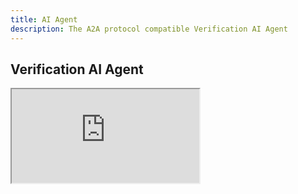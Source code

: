 ```yaml
---
title: AI Agent
description: The A2A protocol compatible Verification AI Agent
---
```


## Verification AI Agent

<iframe
  className="w-full aspect-video rounded-lg"
  src="https://www.youtube.com/embed/Z0BDKvBERh4"
  title="About Our Verification AI Agent"
  allow="accelerometer; autoplay; clipboard-write; encrypted-media; gyroscope; picture-in-picture"
  allowFullScreen
/>

### Overview

The Verification AI Agent is a powerful tool that handles email verification for employment, education, and other verification purposes. This agent integrates with the Agent-to-Agent (A2A) protocol, allowing it to communicate with host AI agents and provide a seamless verification experience.

### Key Features

- **A2A Protocol Integration**: Seamlessly communicates with host AI agents
- **Remote Verification**: Processes verification requests through natural language queries
- **Push Notifications**: Provides real-time status updates on the verification requests
- **Dynamic Verification Support**: Identifies and supports various verification types (employment, education, social, etc.) based on user queries

### How it works

Verification AI Agent processes verification requests through the A2A protocol:

1. It sends email containing verification links to the specified address

2. Returns verification results to the host agent once the verification is complete in real-time using push notifications

3. The host agent can also check the status of the verification request using either the email or name of the verifying user

The agent provides several custom tools that can be called by host agents:

- **send_verification_email**: Send verification email to a user
- **check_verification_status_by_email**: Check verification status by email
- **check_verification_status_by_name**: Check verification status by name
- **push_notification_support**: Support push notifications for status updates to avoid polling




